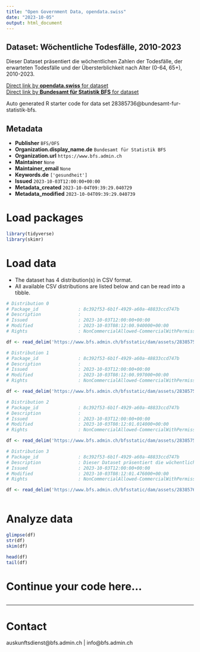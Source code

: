 ```yaml
---
title: "Open Government Data, opendata.swiss"
date: "2023-10-05"
output: html_document
---
```


## Dataset: Wöchentliche Todesfälle, 2010-2023

Dieser Dataset präsentiert die wöchentlichen Zahlen der Todesfälle, der erwarteten Todesfälle und der Übersterblichkeit nach Alter (0-64, 65+), 2010-2023.

[Direct link by **opendata.swiss** for dataset](https://opendata.swiss/de/dataset/wochentliche-todesfalle-2010-20231)<br>
[Direct link by **Bundesamt für Statistik BFS** for dataset](https://www.bfs.admin.ch/asset/de/ts-d-14.03.04.03-wr)

Auto generated R starter code for data set 28385736@bundesamt-fur-statistik-bfs.

## Metadata

- **Publisher** `BFS/OFS`
- **Organization.display_name.de** `Bundesamt für Statistik BFS`
- **Organization.url** `https://www.bfs.admin.ch`
- **Maintainer** `None`
- **Maintainer_email** `None`
- **Keywords.de** `['gesundheit']`
- **Issued** `2023-10-03T12:00:00+00:00`
- **Metadata_created** `2023-10-04T09:39:29.040729`
- **Metadata_modified** `2023-10-04T09:39:29.040739`


# Load packages

```r

library(tidyverse)
library(skimr)

```

# Load data

-   The dataset has 4 distribution(s) in CSV format.
-   All available CSV distributions are listed below and can be read into a tibble.

```r

# Distribution 0
# Package_id               : 8c392f53-6b1f-4929-a60a-48833ccd747b
# Description              : 
# Issued                   : 2023-10-03T12:00:00+00:00
# Modified                 : 2023-10-03T08:12:00.940000+00:00
# Rights                   : NonCommercialAllowed-CommercialWithPermission-ReferenceRequired

df <- read_delim('https://www.bfs.admin.ch/bfsstatic/dam/assets/28385750/master')

# Distribution 1
# Package_id               : 8c392f53-6b1f-4929-a60a-48833ccd747b
# Description              : 
# Issued                   : 2023-10-03T12:00:00+00:00
# Modified                 : 2023-10-03T08:12:00.997000+00:00
# Rights                   : NonCommercialAllowed-CommercialWithPermission-ReferenceRequired

df <- read_delim('https://www.bfs.admin.ch/bfsstatic/dam/assets/28385757/master')

# Distribution 2
# Package_id               : 8c392f53-6b1f-4929-a60a-48833ccd747b
# Description              : 
# Issued                   : 2023-10-03T12:00:00+00:00
# Modified                 : 2023-10-03T08:12:01.014000+00:00
# Rights                   : NonCommercialAllowed-CommercialWithPermission-ReferenceRequired

df <- read_delim('https://www.bfs.admin.ch/bfsstatic/dam/assets/28385752/master')

# Distribution 3
# Package_id               : 8c392f53-6b1f-4929-a60a-48833ccd747b
# Description              : Dieser Dataset präsentiert die wöchentlichen Zahlen der Todesfälle, der erwarteten Todesfälle und der Übersterblichkeit nach Alter (0-64, 65+), 2010-2023.
# Issued                   : 2023-10-03T12:00:00+00:00
# Modified                 : 2023-10-03T08:12:01.476000+00:00
# Rights                   : NonCommercialAllowed-CommercialWithPermission-ReferenceRequired

df <- read_delim('https://www.bfs.admin.ch/bfsstatic/dam/assets/28385763/master')



```

# Analyze data

```r

glimpse(df)
str(df)
skim(df)

head(df)
tail(df)

```

# Continue your code here...

```r

```

------------------------------------------------------------------------

# Contact

auskunftsdienst@bfs.admin.ch | info@bfs.admin.ch
